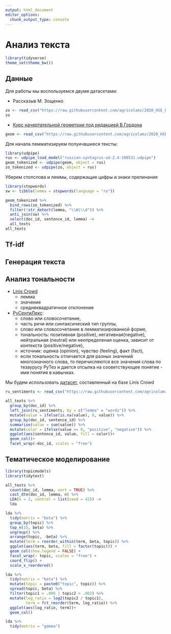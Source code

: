 ```yaml
---
output: html_document
editor_options: 
  chunk_output_type: console
---
```

# Анализ текста

```r
library(tidyverse)
theme_set(theme_bw())
```

## Данные

Для работы мы воспользуемся двумя датасетами:

* Рассказыв М. Зощенко

```r
zo <- read_csv("https://raw.githubusercontent.com/agricolamz/2020_HSE_DPO/master/data/zoshenko.csv")
zo
```

* [Курс начертательной геометрии под редакцией В.Гордона](https://raw.githubusercontent.com/agricolamz/2020_HSE_DPO/master/data/gordon_geometry.csv)

```r
geom <- read_csv("https://raw.githubusercontent.com/agricolamz/2020_HSE_DPO/master/data/gordon_geometry.csv")
```

Для начала лемматизируем полуичвшиеся тексты:

```r
library(udpipe)
rus <- udpipe_load_model("russian-syntagrus-ud-2.4-190531.udpipe")
geom_tokenized <- udpipe(geom, object = rus)
zo_tokenized <- udpipe(zo, object = rus)
```

Уберем стопслова и леммы, содержащие цифры и знаки препинания

```r
library(stopwords)
sw <- tibble(lemma = stopwords(language = "ru"))

geom_tokenized %>% 
  bind_rows(zo_tokenized) %>% 
  filter(!str_detect(lemma, "\\W|\\d")) %>% 
  anti_join(sw) %>% 
  select(doc_id, sentence_id, lemma) ->
  all_texts
all_texts
```

## Tf-idf

## Генерация текста

## Анализ тональности

* [Linis Crowd](http://linis-crowd.org/)
    * лемма
    * значение
    * среднеквадратичное отклонение
* [РуСентиЛекс](http://www.labinform.ru/pub/rusentilex/index.htm):
    * слово или словосочетание,
    * часть речи или синтаксический тип группы,
    * слово или словосочетание в лемматизированной форме, 
    * тональность: позитивная (positive), негативная(negative), нейтральная (neutral) или неопределеная оценка, зависит от контекста (positive/negative),
    * источник: оценка (opinion), чувство (feeling), факт (fact),
    * если тональность отличается для разных значений многозначного слова, то перечисляются все значения слова по тезаурусу РуТез и дается отсылка на сооветствующее понятие - имя понятия в кавычках.

Мы будем использовать [датасет](https://raw.githubusercontent.com/agricolamz/2020_HSE_DPO/master/data/ru_sentiment_linis-crowd.csv), составленный на базе Linis Crowd

```r
ru_sentiments <- read_csv("https://raw.githubusercontent.com/agricolamz/2020_HSE_DPO/master/data/ru_sentiment_linis-crowd.csv")

all_texts %>% 
  group_by(doc_id) %>% 
  left_join(ru_sentiments, by = c("lemma" = "words")) %>% 
  mutate(value = ifelse(is.na(value), 0, value)) %>% 
  group_by(doc_id, sentence_id) %>% 
  summarise(value = sum(value)) %>% 
  mutate(color = ifelse(value >= 0, "positive", "negative")) %>% 
  ggplot(aes(sentence_id, value, fill = color))+
  geom_col()+
  facet_wrap(~doc_id, scales = "free")
```


## Тематическое моделирование

```r
library(topicmodels)
library(tidytext)

all_texts %>% 
  count(doc_id, lemma, sort = TRUE) %>%   
  cast_dtm(doc_id, lemma, n) %>% 
  LDA(k = 2, control = list(seed = 42)) ->
  lda

lda %>% 
  tidy(matrix = "beta") %>% 
  group_by(topic) %>%
  top_n(15, beta) %>%
  ungroup() %>%
  arrange(topic, -beta) %>% 
  mutate(term = reorder_within(term, beta, topic)) %>%
  ggplot(aes(term, beta, fill = factor(topic))) +
  geom_col(show.legend = FALSE) +
  facet_wrap(~ topic, scales = "free") +
  coord_flip() +
  scale_x_reordered()

lda %>% 
  tidy(matrix = "beta") %>% 
  mutate(topic = paste0("topic", topic)) %>%
  spread(topic, beta) %>%
  filter(topic1 > .006 | topic2 > .002) %>%
  mutate(log_ratio = log2(topic2 / topic1),
         term = fct_reorder(term, log_ratio)) %>% 
  ggplot(aes(log_ratio, term))+
  geom_col()

lda %>% 
  tidy(matrix = "gamma") 
```

